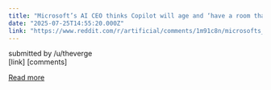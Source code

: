 ```yaml
---
title: "Microsoft’s AI CEO thinks Copilot will age and ‘have a room that it lives in’"
date: "2025-07-25T14:55:20.000Z"
link: "https://www.reddit.com/r/artificial/comments/1m91c8n/microsofts_ai_ceo_thinks_copilot_will_age_and/"
---
```


submitted by    /u/theverge  
 [link]   [comments]

[Read more](https://www.reddit.com/r/artificial/comments/1m91c8n/microsofts_ai_ceo_thinks_copilot_will_age_and/)
